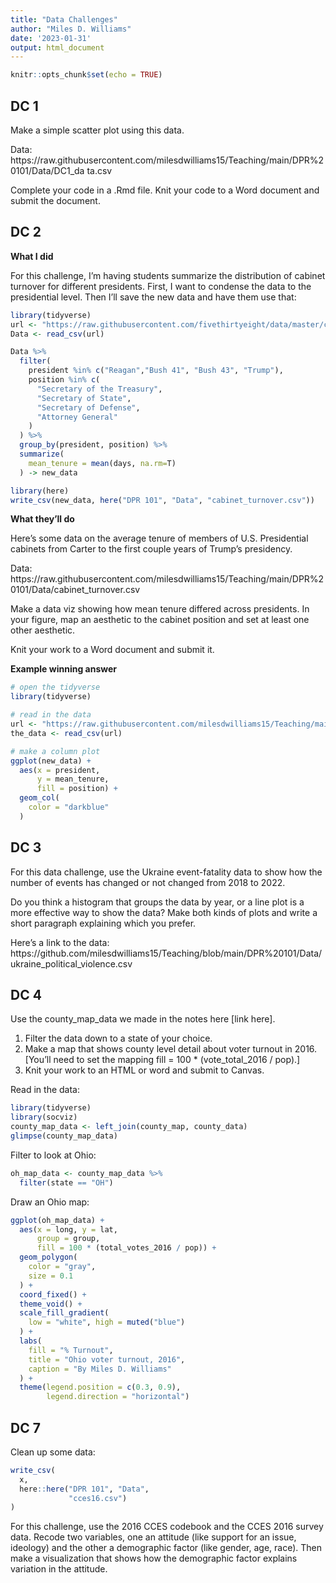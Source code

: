 ```yaml
---
title: "Data Challenges"
author: "Miles D. Williams"
date: '2023-01-31'
output: html_document
---
```


```r
knitr::opts_chunk$set(echo = TRUE)
```


## DC 1

Make a simple scatter plot using this data.

Data: https://raw.githubusercontent.com/milesdwilliams15/Teaching/main/DPR%20101/Data/DC1_da
ta.csv

Complete your code in a .Rmd file. Knit your code to a Word document and submit the document.


## DC 2

**What I did**

For this challenge, I'm having students summarize the distribution of cabinet turnover for different presidents. First, I want to condense the data to the presidential level. Then I'll save the new data and have them use that:

```r
library(tidyverse)
url <- "https://raw.githubusercontent.com/fivethirtyeight/data/master/cabinet-turnover/cabinet-turnover.csv"
Data <- read_csv(url)
```

```r
Data %>%
  filter(
    president %in% c("Reagan","Bush 41", "Bush 43", "Trump"),
    position %in% c(
      "Secretary of the Treasury",
      "Secretary of State",
      "Secretary of Defense",
      "Attorney General"
    )
  ) %>%
  group_by(president, position) %>%
  summarize(
    mean_tenure = mean(days, na.rm=T)
  ) -> new_data

library(here)
write_csv(new_data, here("DPR 101", "Data", "cabinet_turnover.csv"))
```


**What they'll do**

Here's some data on the average tenure of members of U.S. Presidential cabinets from Carter to the first couple years of Trump's presidency. 

Data: https://raw.githubusercontent.com/milesdwilliams15/Teaching/main/DPR%20101/Data/cabinet_turnover.csv

Make a data viz showing how mean tenure differed across presidents. In your figure, map an aesthetic to the cabinet position and set at least one other aesthetic. 

Knit your work to a Word document and submit it.


**Example winning answer**

```r
# open the tidyverse
library(tidyverse)

# read in the data
url <- "https://raw.githubusercontent.com/milesdwilliams15/Teaching/main/DPR%20101/Data/cabinet_turnover.csv"
the_data <- read_csv(url)

# make a column plot
ggplot(new_data) +
  aes(x = president,
      y = mean_tenure,
      fill = position) +
  geom_col(
    color = "darkblue"
  )
```


## DC 3

For this data challenge, use the Ukraine event-fatality data to show how the number of events has changed or not changed from 2018 to 2022.

Do you think a histogram that groups the data by year, or a line plot is a more effective way to show the data? Make both kinds of plots and write a short paragraph explaining which you prefer.

Here's a link to the data: https://github.com/milesdwilliams15/Teaching/blob/main/DPR%20101/Data/ukraine_political_violence.csv


## DC 4

Use the county_map_data we made in the notes here [link here].

1. Filter the data down to a state of your choice.
2. Make a map that shows county level detail about voter turnout in 2016. [You'll need to set the mapping fill = 100 * (vote_total_2016 / pop).]
3. Knit your work to an HTML or word and submit to Canvas.

Read in the data:
```r
library(tidyverse)
library(socviz)
county_map_data <- left_join(county_map, county_data)
glimpse(county_map_data)
```

Filter to look at Ohio:
```r
oh_map_data <- county_map_data %>%
  filter(state == "OH")
```

Draw an Ohio map:
```r
ggplot(oh_map_data) +
  aes(x = long, y = lat, 
      group = group,
      fill = 100 * (total_votes_2016 / pop)) +
  geom_polygon(
    color = "gray",
    size = 0.1
  ) +
  coord_fixed() +
  theme_void() +
  scale_fill_gradient(
    low = "white", high = muted("blue")
  ) +
  labs(
    fill = "% Turnout",
    title = "Ohio voter turnout, 2016",
    caption = "By Miles D. Williams"
  ) +
  theme(legend.position = c(0.3, 0.9),
        legend.direction = "horizontal")
```

## DC 7

Clean up some data:
```r
write_csv(
  x,
  here::here("DPR 101", "Data",
             "cces16.csv")
)
```

For this challenge, use the 2016 CCES codebook and the CCES 2016 survey data. Recode two variables, one an attitude (like support for an issue, ideology) and the other a demographic factor (like gender, age, race). Then make a visualization that shows how the demographic factor explains variation in the attitude.
